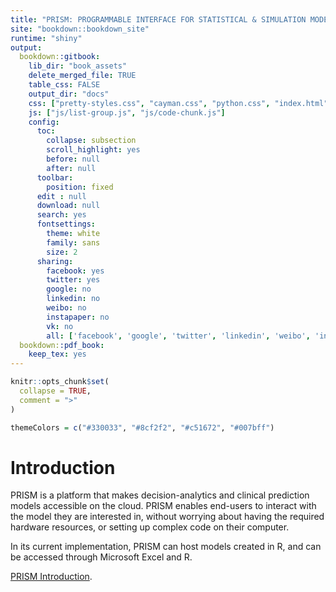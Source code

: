 ```yaml
---
title: "PRISM: PROGRAMMABLE INTERFACE FOR STATISTICAL & SIMULATION MODELS"
site: "bookdown::bookdown_site"
runtime: "shiny"
output:
  bookdown::gitbook:
    lib_dir: "book_assets"
    delete_merged_file: TRUE
    table_css: FALSE
    output_dir: "docs"
    css: ["pretty-styles.css", "cayman.css", "python.css", "index.html"]
    js: ["js/list-group.js", "js/code-chunk.js"]
    config:
      toc:
        collapse: subsection
        scroll_highlight: yes
        before: null
        after: null
      toolbar:
        position: fixed
      edit : null
      download: null
      search: yes
      fontsettings:
        theme: white
        family: sans
        size: 2
      sharing:
        facebook: yes
        twitter: yes
        google: no
        linkedin: no
        weibo: no
        instapaper: no
        vk: no
        all: ['facebook', 'google', 'twitter', 'linkedin', 'weibo', 'instapaper']
  bookdown::pdf_book:
    keep_tex: yes
---
```


```r
knitr::opts_chunk$set(
  collapse = TRUE,
  comment = ">"
)
```

```r
themeColors = c("#330033", "#8cf2f2", "#c51672", "#007bff")
```
# Introduction {#introduction}

PRISM is a platform that makes decision-analytics and clinical prediction models accessible on the cloud. PRISM enables end-users to interact with the model they are interested in, without worrying about having the required hardware resources, or setting up complex code on their computer.

In its current implementation, PRISM can host models created in R, and can be accessed through Microsoft Excel and R.

[PRISM Introduction](http://resp.core.ubc.ca/research/Specific_Projects/PRISM).


